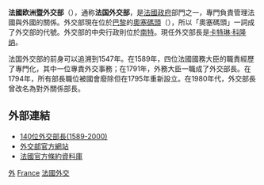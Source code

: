 {{Infobox Government agency
|agency_name = 法國外交部
|nativename = Ministère de l'Europe et des Affaires étrangères
|jurisdiction = [[法國|法國]]
 | logo   =
|logo_width = 
|logo_caption = 法國外交部標誌
|picture = Ministère français des Affaires Etrangères et Européennes Quai d'Orsay Paris.jpg
|picture_caption = 大樓外貌
|formed = {{Start date and years ago|1547}}
|date1 = 
|date1_name = 
|date2 =
|date2_name =
|preceding1 = 
|preceding2 =
|dissolved =
|superseding =
|headquarters = [[法國|法國]][[巴黎|巴黎]][[巴黎第七區|第七區]][[奧賽堤岸|奧賽堤岸]]37号
|latd = 48
|latm = 51
|lats = 44
|latNS = N
|longd = 2
|longm = 18
|longs = 58
|longEW = E
|employees = 14 275
|budget = {{wikidata|property|P2769}}
|chief1_title = {{link-en|法國外交部長|Ministry of Europe and Foreign Affairs}}
|chief1 = [[卡特琳·科隆纳|卡特琳·科隆纳]]
|chief2_title = [[法國國務秘書#外交部|歐洲事務國務秘書]]
|chief2 = 艾米莉·德·蒙特查林
|chief3_title = [[法國國務秘書#外交部|外交部國務秘書]]
|chief3 = 讓-巴蒂斯特·勒穆瓦納
|website = {{URL|diplomatie.gouv.fr/}}
}}{{法国政治}}{{TA
| G1 = 人名
| G2 = 地名|zh-cn: 卡特琳·科隆纳;zh-tw:凱薩琳·柯隆納;zh-hk: 嘉芙蓮·科隆納;
}}
'''法國欧洲暨外交部'''（{{lang-fr|Ministère de l'Europe et des Affaires étrangères}}），通称'''法国外交部'''，是[[法國政府|法國政府]]部門之一，專門負責管理法國與外國的關係。外交部現在位於[[巴黎|巴黎]]的[[奧塞碼頭|奧塞碼頭]]（{{lang|fr|Quai d'Orsay}}），所以「奧塞碼頭」一詞成了外交部的代號。外交部的中央行政則位於[[南特|南特]]。現任外交部長是[[卡特琳·科隆纳|卡特琳·科隆纳]]。

法国外交部的前身可以追溯到1547年。在1589年，四位法國國務大臣的職責經歷了專門化，其中一位專責外交事務；在1791年，外務大臣一職成了外交部長。在1794年，所有部長職位被國會廢除但在1795年重新設立。在1980年代，外交部長曾改名為對外關係部長。

== 外部連結 ==
* [http://www.france.diplomatie.fr/archives.gb/dossiers/140ministres.gb/index.html 140位外交部長(1589-2000)]
* [https://web.archive.org/web/20161225185501/http://diplomatie.fr/ 外交部官方網站]
* [https://web.archive.org/web/20050603234504/http://www.doc.diplomatie.fr/pacte/ 法國官方條約資料庫]
{{法国外交}}
{{欧洲题目|外交部}}
{{法国政府部门}}
[[Category:法国内阁部門|外]]
[[Category:各國外交部門|France]]
[[Category:法國外交|]]